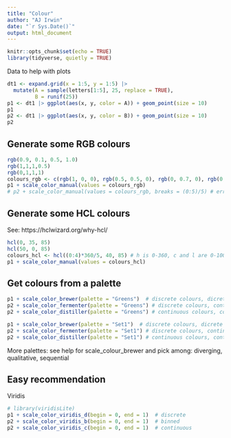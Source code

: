 ```yaml
---
title: "Colour"
author: "AJ Irwin"
date: "`r Sys.Date()`"
output: html_document
---
```


```r
knitr::opts_chunk$set(echo = TRUE)
library(tidyverse, quietly = TRUE)
```

Data to help with plots

```r
dt1 <- expand.grid(x = 1:5, y = 1:5) |>
  mutate(A = sample(letters[1:5], 25, replace = TRUE),
         B = runif(25))
p1 <- dt1 |> ggplot(aes(x, y, color = A)) + geom_point(size = 10)
p1
p2 <- dt1 |> ggplot(aes(x, y, color = B)) + geom_point(size = 10)
p2
```

## Generate some RGB colours

```r
rgb(0.9, 0.1, 0.5, 1.0)
rgb(1,1,1,0.5)
rgb(0,1,1,1)
colours_rgb <- c(rgb(1, 0, 0), rgb(0.5, 0.5, 0), rgb(0, 0.7, 0), rgb(0, 0.5, 0.5), rgb(0, 0, 1) )
p1 + scale_color_manual(values = colours_rgb)
# p2 + scale_color_manual(values = colours_rgb, breaks = (0:5)/5) # error
```


## Generate some HCL colours

See: https://hclwizard.org/why-hcl/

```r
hcl(0, 35, 85)
hcl(50, 0, 85)
colours_hcl <- hcl((0:4)*360/5, 40, 85) # h is 0-360, c and l are 0-100, but not all values correspond to colours the computer can display
p1 + scale_color_manual(values = colours_hcl)
```



## Get colours from a palette

```r
p1 + scale_color_brewer(palette = "Greens")  # discrete colours, dicrete data
p2 + scale_color_fermenter(palette = "Greens") # discrete colours, continuous data
p2 + scale_color_distiller(palette = "Greens") # continuous colours, continuous data
```

```r
p1 + scale_color_brewer(palette = "Set1")  # discrete colours, dicrete data
p2 + scale_color_fermenter(palette = "Set1") # discrete colours, continuous data
p2 + scale_color_distiller(palette = "Set1") # continuous colours, continuous data
```

More palettes: see help for scale_colour_brewer and pick among: diverging, qualitative, sequential

## Easy recommendation

Viridis

```r
# library(viridisLite)
p1 + scale_color_viridis_d(begin = 0, end = 1)  # discrete
p2 + scale_color_viridis_b(begin = 0, end = 1)  # binned
p2 + scale_color_viridis_c(begin = 0, end = 1)  # continuous
```
